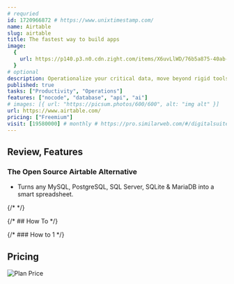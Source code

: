 ```yaml
---
# requried
id: 1720966872 # https://www.unixtimestamp.com/
name: Airtable
slug: airtable
title: The fastest way to build apps
image:
  {
    url: https://p140.p3.n0.cdn.zight.com/items/X6uvLlWD/76b5a875-40ab-4b34-94e8-065be995959a.jpg,
  }
# optional
description: Operationalize your critical data, move beyond rigid tools, and reimagine workflows with AI. No code required.
published: true
tasks: ["Productivity", "Operations"]
features: ["nocode", "database", "api", "ai"]
# images: [{ url: "https://picsum.photos/600/600", alt: "img alt" }]
url: https://www.airtable.com/
pricing: ["Freemium"]
visit: [19580000] # monthly # https://pro.similarweb.com/#/digitalsuite/websiteanalysis/home
---
```


## Review, Features

### The Open Source Airtable Alternative

- Turns any MySQL, PostgreSQL, SQL Server, SQLite & MariaDB into a smart spreadsheet.

{/* <DetailYoutube videoId="" startTime={0} /> */}

{/* ## How To */}

{/* ### How to 1 */}

## Pricing

<Img
  src="https://p140.p3.n0.cdn.zight.com/items/o0uLlPy6/48906442-d3fb-40e6-b7a1-a59eb2757cd1.jpg"
  alt="Plan Price"
/>
